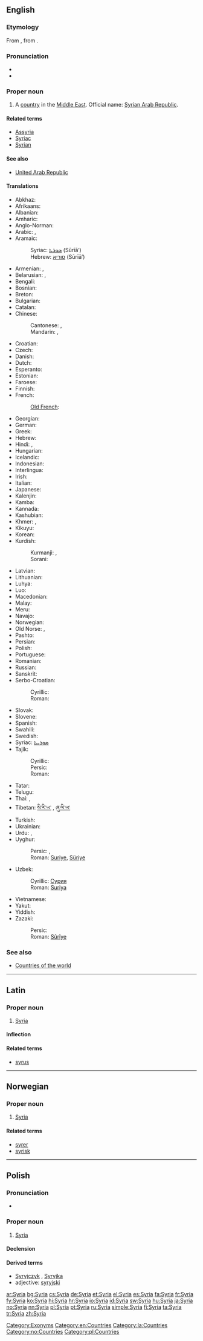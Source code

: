 ==English==
{{wikipedia}}

===Etymology===
From {{etyl|la|en}} {{term|Syria|lang=la}}, from {{etyl|grc}} {{term|Συρία|lang=grc}}.

===Pronunciation===
* {{audio|En-us-Syria.ogg|Audio (US)}}
* {{rhymes|ɪriə}}

===Proper noun===
{{en-proper noun}}

# A [[country]] in the [[Middle East]]. Official name: [[Syrian Arab Republic]].

====Related terms====
* [[Assyria]]
* [[Syriac]]
* [[Syrian]]

====See also====
* [[United Arab Republic]]

====Translations====
{{trans-top|country in the Middle East}}
* Abkhaz: {{t|ab|Шьамтәыла|tr=ṣ̌amtwəla|sc=Cyrl|xs=Abkhaz}}
* Afrikaans: {{t|af|Sirië|xs=Afrikaans}}
* Albanian: {{t-|sq|Siria|xs=Albanian}}
* Amharic: {{t|am|ሶርያ|sc=Ethi|xs=Amharic}}
* Anglo-Norman: {{tø|xno|Surie|f}}
* Arabic: {{t-|ar|سوريا|f|tr=súrya}}, {{t+|ar|سورية|f|tr=súrya}}
* Aramaic:
*: Syriac: [[ܣܘܪܝܐ]] (Sūrīā’)
*: Hebrew: [[סוריא]] (Sūrīā’)
* Armenian: {{t-|hy|Սիրիա|tr=Siria}}, {{t-|hy|Ասորիք|tr=Asorik'}}
* Belarusian: {{t|be|Сірыя|f|tr=Síryja|xs=Belarusian}}, {{t|be|Сырыя|f|tr=Sýryja|xs=Belarusian}} <!-- rm Roman, not used in Belarusian: {{t|be|Siryja|xs=Belarusian}}, {{t|be|Syryja|xs=Belarusian}} -->
* Bengali: {{t|bn|সিরিয়া|tr=siria|sc=Beng}}
* Bosnian: {{t-|bs|Sirija|f}}
* Breton: {{t-|br|Siria|xs=Breton}}
* Bulgarian: {{t+|bg|Сирия|f|tr=Sírija}}
* Catalan: {{t-|ca|Síria}}
* Chinese:
*: Cantonese: {{tø|yue|敘利亞|sc=Hani|xs=Cantonese}}, {{tø|yue|叙利亚|tr=zeoi6 lei6 aa3|sc=Hani|xs=Cantonese}}
*: Mandarin: {{t-|cmn|敘利亞|tr=Xùlìyà|sc=Hani}}, {{t-|cmn|叙利亚|tr=Xùlìyà|sc=Hani}}
* Croatian: {{t+|hr|Sirija|f}}
* Czech: {{t-|cs|Sýrie|f}}
* Danish: {{t-|da|Syrien}}
* Dutch: {{t+|nl|Syrië}}
* Esperanto: {{t-|eo|Sirio|xs=Esperanto}}
* Estonian: {{t+|et|Süüria}}
* Faroese: {{t|fo|Sýria|n}}
* Finnish: {{t+|fi|Syyria}}
* French: {{t+|fr|Syrie|f}}
*: [[Old French]]: {{tø|fro|Surie|f}}
* Georgian: {{t|ka|სირია|tr=siria|sc=Geor|xs=Georgian}}
* German: {{t+|de|Syrien|n}}
* Greek: {{t+|el|Συρία|f|tr=Syría}}
* Hebrew: {{t+|he|סוריה|f|tr=Suria}}
* Hindi: {{t|hi|सीरिया|m|tr=sīriyā|xs=Hindi}}, {{t|hi|सूरिया|m|tr=sūriyā|xs=Hindi}}
* Hungarian: {{t+|hu|Szíria}}
* Icelandic: {{t+|is|Sýrland}}
* Indonesian: {{t|id|Suriah|xs=Indonesian}}
* Interlingua: {{t-|ia|Syria|xs=Interlingua}}
* Irish: {{t|ga|an tSiria|f|xs=Irish}}
* Italian: {{t+|it|Siria}}
* Japanese: {{t+|ja|シリア|tr=Shiria}}
* Kalenjin: {{tø|kln|Siria}}
* Kamba: {{tø|kam|Siria}}
* Kannada: {{t|kn|ಸಿರಿಯಾ|tr=siriyā|sc=Knda}}
* Kashubian: {{t|csb|Syrëjô|xs=Kashubian}}
* Khmer: {{t|km|ប្រទេសស៊ីរី|tr=prɑteih siirii|sc=Khmr}}, {{t|km|ស៊ីរី|tr=siirii|sc=Khmr}}
* Kikuyu: {{tø|ki|Siria}}
* Korean: {{t+|ko|시리아|tr=Siria|sc=Hang}}
* Kurdish:
*: Kurmanji: {{t|ku|Sûriya}}, {{t|ku|Sûriye}}
*: Sorani: {{ku-Arab|[[سوریا]]}}
{{trans-mid}}
* Latvian: {{t-|lv|Sīrija|f|xs=Latvian}}
* Lithuanian: {{t+|lt|Sirija|f|xs=Lithuanian}}
* Luhya: {{tø|luy|Siria}}
* Luo: {{tø|luo|Siria}}
* Macedonian: {{t+|mk|Сирија|f|tr=Sírija}}
* Malay: {{t|ms|Syria}}
* Meru: {{tø|mer|Siria}}
* Navajo: {{tø|nv|Sííwiya}}
* Norwegian: {{t+|no|Syria}}
* Old Norse: {{tø|non|Sýrland|n}}, {{tø|non|Sýría|n}}
* Pashto: {{t|ps|سوريه|sc=ps-Arab}}
* Persian: {{t+|fa|سوریه|tr=Suriye|xs=Persian}}
* Polish: {{t+|pl|Syria}}
* Portuguese: {{t+|pt|Síria}}
* Romanian: {{t-|ro|Siria|f}}
* Russian: {{t+|ru|Сирия|f|tr=Sírija}}
* Sanskrit: {{t|sa|सिरिया|tr=siriyā|sc=Deva}}
* Serbo-Croatian:
*: Cyrillic: {{t|sh|Сирија|f|sc=Cyrl}}
*: Roman: {{t|sh|Sirija|f}}
* Slovak: {{t|sk|Sýria|f}}
* Slovene: {{t+|sl|Sirija|f}}
* Spanish: {{t+|es|Siria|f}}
* Swahili: {{t+|sw|Siria|xs=Swahili}}
* Swedish: {{t+|sv|Syrien}}
* Syriac: [[ܣܘܪܝܝܐ]]
* Tajik:
*: Cyrillic: {{t|tg|Сурия|sc=Cyrl|xs=Tajik}}
*: Persic: {{fa-Arab|[[سوریه]]}}
*: Roman: {{t|tg|Surija|xs=Tajik}}
* Tatar: {{t|ru|Сүрия|tr=Süriä|sc=Cyrl}}
* Telugu: {{t+|te|సిరియా}}
* Thai: {{t|th|ประเทศซีเรีย|tr=bpràtêt seeria|sc=Thai}}, {{t|th|ซีเรีย|tr=seeria|sc=Thai}}
* Tibetan: [[སི་རི་ཡ་]] , [[ཞུ་ལི་ཡ་]]
* Turkish: {{t+|tr|Suriye}}
* Ukrainian: {{t|uk|Сирія|f|tr=Sýrija|xs=Ukrainian}}
* Urdu: {{t|ur|سیریا|m|tr=sīriyā|sc=ur-Arab}}, {{t|ur|سوریا|m|tr=sūriyā|sc=ur-Arab}}
* Uyghur:
*: Persic: {{fa-Arab|[[سۇرىي]]}}, {{fa-Arab|[[سۈرىيە]]}}
*: Roman: [[Suriye]], [[Süriye]]
* Uzbek:
*: Cyrillic: [[Сурия]]
*: Roman: [[Suriya]]
* Vietnamese: {{t|vi|Syria}}
* Yakut: {{tø|sah|Сирия|tr=Sirija|sc=Cyrl}}
* Yiddish: {{t|yi|סיריע|tr=siriye|sc=Hebr}}
* Zazaki:
*: Persic: {{ku-Arab|[[سووریە]]}}
*: Roman: [[Sûrîye]]
{{trans-bottom}}

===See also===
* [[Appendix:Countries of the world|Countries of the world]]

[[Category:Exonyms]]
[[Category:en:Countries]]

----

==Latin==

===Proper noun===
{{head|la|proper noun}}

# [[#English|Syria]]

====Inflection====
{{la-decl-1st-loc|Syri}}

====Related terms====
* [[syrus#Latin|syrus]]

[[Category:la:Countries]]

----

==Norwegian==

===Proper noun===
{{head|no|proper noun}}

# [[#English|Syria]]

====Related terms====
* [[syrer]]
* [[syrisk]]

[[Category:no:Countries]]

----

==Polish==

===Pronunciation===
* {{IPA|/ˈs̪ɨrja/|lang=pl}}

===Proper noun===
{{head|pl|proper noun|g=f}}

# [[#English|Syria]]

====Declension====
{{pl-decl-noun-sing
|Syria
|Syrii
|Syrii
|Syrię
|Syrią
|Syrii
|Syrio
}}

====Derived terms====
* [[Syryjczyk]] {{m}}, [[Syryjka]] {{f}}
* adjective: [[syryjski]]

[[Category:pl:Countries]]

[[ar:Syria]]
[[bg:Syria]]
[[cs:Syria]]
[[de:Syria]]
[[et:Syria]]
[[el:Syria]]
[[es:Syria]]
[[fa:Syria]]
[[fr:Syria]]
[[fy:Syria]]
[[ko:Syria]]
[[hi:Syria]]
[[hr:Syria]]
[[io:Syria]]
[[id:Syria]]
[[sw:Syria]]
[[hu:Syria]]
[[ja:Syria]]
[[no:Syria]]
[[nn:Syria]]
[[pl:Syria]]
[[pt:Syria]]
[[ru:Syria]]
[[simple:Syria]]
[[fi:Syria]]
[[ta:Syria]]
[[tr:Syria]]
[[zh:Syria]]